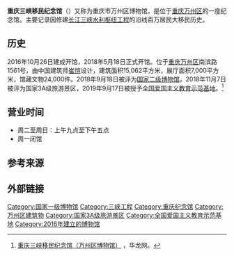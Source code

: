 '''重庆三峡移民纪念馆'''（{{lang-en|Chongqing Three Gorges Immigration Memorial}}）又称为重庆市万州区博物馆，是位于[[重庆|重庆]][[万州区|万州区]]的一座纪念馆。主要记录因修建[[长江三峡水利枢纽工程|长江三峡水利枢纽工程]]的沿线百万居民大移民历史。

==历史==
2016年10月26日建成开馆，2018年5月18日正式开馆。位于[[重庆|重庆]][[万州区|万州区]]南滨路1561号，由中国建筑师[[崔愷|崔愷]]设计，建筑面积15,062平方米，展厅面积7,000平方米，馆藏文物24,000件。2018年9月18日被评为[[国家二级博物馆|国家二级博物馆]]，2018年11月7日被评为国家3A级旅游景区，2019年9月17日被授予[[全国爱国主义教育示范基地|全国爱国主义教育示范基地]]。<ref>[http://art.cqnews.net/html/2019-05/30/content_50484826.html 重庆三峡移民纪念馆（万州区博物馆）] {{Wayback|url=http://art.cqnews.net/html/2019-05/30/content_50484826.html |date=20210306042549 }}，华龙网。</ref>

==营业时间==
*周二至周日：上午九点至下午五点
*周一闭馆

==参考来源==
{{reflist}}

==外部链接==
{{Official website|http://www.cqsxymjng.cn/}}

{{国家一级博物馆}}
{{Authority control}}
[[Category:国家一级博物馆|Category:国家一级博物馆]]
[[Category:三峡工程|Category:三峡工程]]
[[Category:重庆纪念馆|Category:重庆纪念馆]]
[[Category:万州区建筑物|Category:万州区建筑物]]
[[Category:国家3A级旅游景区|Category:国家3A级旅游景区]]
[[Category:全国爱国主义教育示范基地|Category:全国爱国主义教育示范基地]]
[[Category:2016年建立的博物馆|Category:2016年建立的博物馆]]
{{stub}}